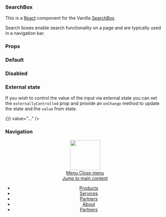 

<Meta title="SearchBox" component={SearchBox} />

### SearchBox

This is a [React](https://reactjs.org/) component for the Vanilla [SearchBox](https://docs.vanillaframework.io/patterns/search-box/).

Search boxes enable search functionality on a page and are typically used in a navigation bar.

### Props

<ArgsTable of={SearchBox} />

### Default

<Canvas>
  <Story name="Default">
    <SearchBox />
  </Story>
</Canvas>

### Disabled

<Canvas>
  <Story name="Disabled">
    <SearchBox disabled />
  </Story>
</Canvas>

### External state

If you wish to control the value of the input via external state you can set
the `externallyControlled` prop and provide an `onChange` method to update the
state and the `value` from state.

<Canvas>
  <Story name="External state">
    <SearchBox externallyControlled onChange={() => {}} value="..." />
  </Story>
</Canvas>

### Navigation

<Canvas>
  <Story name="Navigation">
    <header id="navigation" className="p-navigation">
      <div className="p-navigation__banner">
        <div className="p-navigation__logo">
          <a className="p-navigation__link" href="#">
            <img
              className="p-navigation__image"
              src="https://assets.ubuntu.com/v1/5d6da5c4-logo-canonical-aubergine.svg"
              alt=""
              width="95"
            />
          </a>
        </div>
        <a
          href="#navigation"
          className="p-navigation__toggle--open"
          title="menu"
        >
          Menu
        </a>
        <a
          href="#navigation-closed"
          className="p-navigation__toggle--close"
          title="close menu"
        >
          Close menu
        </a>
      </div>
      <nav className="p-navigation__nav">
        <span className="u-off-screen">
          <a href="#main-content">Jump to main content</a>
        </span>
        <ul className="p-navigation__links" role="menu">
          <li className="p-navigation__link" role="menuitem">
            <a href="#">Products</a>
          </li>
          <li className="p-navigation__link" role="menuitem">
            <a href="#">Services</a>
          </li>
          <li className="p-navigation__link" role="menuitem">
            <a href="#">Partners</a>
          </li>
          <li className="p-navigation__link" role="menuitem">
            <a href="#">About</a>
          </li>
          <li className="p-navigation__link" role="menuitem">
            <a href="#">Partners</a>
          </li>
        </ul>
        <SearchBox />
      </nav>
    </header>
  </Story>
</Canvas>
